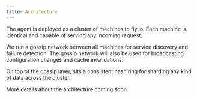 ```yaml
---
title: Architecture
---
```


The agent is deployed as a cluster of machines to fly.io. Each machine is identical and capable of serving any incoming request.

We run a gossip network between all machines for service discovery and failure detection.
The gossip network will also be used for broadcasting configuration changes and cache invalidations.

On top of the gossip layer, sits a consistent hash ring for sharding any kind of data across the cluster.

<Info>
More details about the architecture coming soon.
</Info>